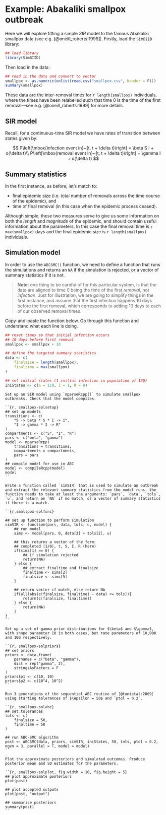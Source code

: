 # Example: Abakaliki smallpox outbreak

Here we will explore fitting a simple $SIR$ model to the famous Abakaliki smallpox data (see e.g.  [@oneill_roberts:1999]). Firstly, load the `SimBIID` library:

```r
## load library
library(SimBIID)
```

Then load in the data:

```r
## read in the data and convert to vector
smallpox <- as.numeric(unlist(read.csv("smallpox.csv", header = F)))
summary(smallpox)
```

These data are the inter-removal times for `r length(smallpox)` individuals, where the times have been relabelled such that time 0 is the time of the first removal---see e.g. [@oneill_roberts:1999] for more details.

## SIR model

Recall, for a continuous-time SIR model we have rates of transition between states given by:

$$
    P\left[\mbox{infection event in}~[t, t + \delta t)\right] = \beta S I + o(\delta t)\\
    P\left[\mbox{removal event in}~[t, t + \delta t)\right] = \gamma I + o(\delta t)
$$

## Summary statistics

In the first instance, as before, let's match to:

* final epidemic size (i.e. total number of removals across the time course of the epidemic), and
* time of final removal (in this case when the epidemic process ceased).

Although simple, these two measures serve to give us some information on both the *length* and *magnitude* of the epidemic, and should contain useful information about the parameters. In this case the final removal time is `r max(smallpox)` days and the final epidemic size is `r length(smallpox)` individuals.

## Simulation model

In order to use the `ABCSMC()` function, we need to define a function that runs the simulations and returns an `NA` if the simulation is rejected, or a vector of summary statistics if it is not.

> **Note**: one thing to be careful of for this particular system, is that the data are aligned to time 0 being the time of the first *removal*, not *infection*. Just for illustration, we are going to simplify things in the first instance, and assume that the first infection happens 10 days before the first removal, which corresponds to adding 10 days to each of our observed removal times.

Copy-and-paste the function below. Go through this function and understand what each line is doing.

```r
## reset times so that initial infection occurs
## 10 days before first removal
smallpox <- smallpox + 10

## define the targeted summary statistics
data <- c(
    finalsize = length(smallpox), 
    finaltime = max(smallpox)
)

## set initial states (1 initial infection in population of 120)
iniStates <- c(S = 119, I = 1, R = 0)
```

```task
Set up an SIR model using `mparseRcpp()` to simulate smallpox outbreaks. Check that the model compiles.
```

```solution

``{r, smallpox-solsetup}
## set up models
transitions <- c(
    "S -> beta * S * I -> I", 
    "I -> gamma * I -> R"
)
compartments <- c("S", "I", "R")
pars <- c("beta", "gamma")
model <- mparseRcpp(
    transitions = transitions, 
    compartments = compartments,
    pars = pars
)
## compile model for use in ABC
model <- compileRcpp(model)
model
``

```

```task
Write a function called `simSIR` that is used to simulate an outbreak and extract the relevant summary statistics from the model runs. the function needs to take at least the arguments: `pars`, `data`, `tols`, `u`, and return an `NA` if no match, or a vector of summary statistics if there is a match.
```

```solution

``{r,smallpox-solfunc}
    
## set up function to perform simulation
simSIR <- function(pars, data, tols, u, model) {
    ## run model
    sims <- model(pars, 0, data[2] + tols[2], u)
    
    ## this returns a vector of the form:
    ## completed (1/0), t, S, I, R (here)
    if(sims[1] == 0) {
        ## if simulation rejected
        return(NA)
    } else {
        ## extract finaltime and finalsize
        finaltime <- sims[2]
        finalsize <- sims[5]
    }
    
    ## return vector if match, else return NA
    if(all(abs(c(finalsize, finaltime) - data) <= tols)){
        return(c(finalsize, finaltime))
    } else {
        return(NA)
    }
}
``

```

```task
Set up a set of gamma prior distributions for $\beta$ and $\gamma$, with shape parameter 10 in both cases, but rate parameters of 10,000 and 100 respectively.
```

```solution

``{r, smallpox-solpriors}
## set priors
priors <- data.frame(
    parnames = c("beta", "gamma"), 
    dist = rep("gamma", 2), 
    stringsAsFactors = F
)
priors$p1 <- c(10, 10)
priors$p2 <- c(10^4, 10^2)
``

```

```task
Run 3 generations of the sequential ABC routine of [@tonietal:2009] using starting tolerances of $\epsilon = 50$ and `ptol = 0.2`.
```

```solution

``{r, smallpox-solabc}
## set tolerances
tols <- c(
    finalsize = 50,
    finaltime = 50
)

## run ABC-SMC algorithm
post <- ABCSMC(data, priors, simSIR, iniStates, 50, tols, ptol = 0.2, ngen = 3, parallel = T, model = model)
``

```

```task
Plot the approximate posteriors and simulated outcomes. Produce posterior mean and SD estimates for the parameters.
```

```solution

``{r, smallpox-solplot, fig.width = 10, fig.height = 5}
## plot approximate posteriors
plot(post)

## plot accepted outputs
plot(post, "output")

## summarise posteriors
summary(post)
``

```
